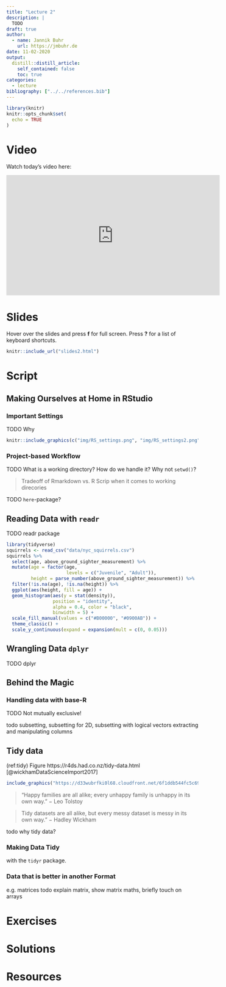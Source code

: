 ```yaml
---
title: "Lecture 2"
description: |
  TODO
draft: true
author:
  - name: Jannik Buhr 
    url: https://jmbuhr.de
date: 11-02-2020
output:
  distill::distill_article:
    self_contained: false
    toc: true
categories:
  - lecture
bibliography: ["../../references.bib"]
---
```


```r
library(knitr)
knitr::opts_chunk$set(
  echo = TRUE
)
```

# Video

Watch today's video here:

<iframe width="560" height="315" src="https://www.youtube.com/embed/AgpWX18dby4" frameborder="0" allow="accelerometer; autoplay; clipboard-write; encrypted-media; gyroscope; picture-in-picture" allowfullscreen></iframe>

# Slides

Hover over the slides and press **f** for full screen.
Press **?** for a list of keyboard shortcuts.

```r
knitr::include_url("slides2.html")
```

# Script

## Making Ourselves at Home in RStudio

### Important Settings

TODO Why

```r
knitr::include_graphics(c("img/RS_settings.png", "img/RS_settings2.png"))
```

### Project-based Workflow

TODO
  What is a working directory?
  How do we handle it?
  Why not `setwd()`?

> Tradeoff of Rmarkdown vs. R Scrip
  when it comes to working direcories
  
TODO `here`-package?

## Reading Data with `readr`

TODO readr package


```r
library(tidyverse)
squirrels <- read_csv("data/nyc_squirrels.csv")
squirrels %>% 
  select(age, above_ground_sighter_measurement) %>% 
  mutate(age = factor(age,
                      levels = c("Juvenile", "Adult")),
         height = parse_number(above_ground_sighter_measurement)) %>% 
  filter(!is.na(age), !is.na(height)) %>%
  ggplot(aes(height, fill = age)) +
  geom_histogram(aes(y = stat(density)),
                 position = "identity",
                 alpha = 0.4, color = "black",
                 binwidth = 5) +
  scale_fill_manual(values = c("#B00000", "#0900AB")) +
  theme_classic() +
  scale_y_continuous(expand = expansion(mult = c(0, 0.05)))
```


## Wrangling Data `dplyr`

TODO dplyr

## Behind the Magic 

### Handling data with base-R

TODO Not mutually exclusive!

todo
  subsetting, subsetting for 2D,
  subsetting with logical vectors
  extracting and manipulating columns

## Tidy data

(ref:tidy) Figure  https://r4ds.had.co.nz/tidy-data.html [@wickhamDataScienceImport2017] 

```r
include_graphics("https://d33wubrfki0l68.cloudfront.net/6f1ddb544fc5c69a2478e444ab8112fb0eea23f8/91adc/images/tidy-1.png")
```

> "Happy families are all alike;
  every unhappy family is unhappy in its own way."
  $-$ Leo Tolstoy

> Tidy datasets are all alike,
  but every messy dataset is messy in its own way."
  $-$ Hadley Wickham

todo why tidy data?

### Making Data Tidy

with the `tidyr` package.

### Data that is better in another Format

e.g. matrices
todo explain matrix, show matrix maths,
briefly touch on arrays

# Exercises

# Solutions

# Resources
